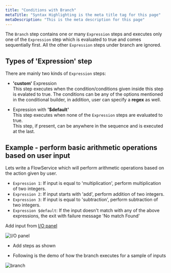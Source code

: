 ```yaml
---
title: "Conditions with Branch"
metaTitle: "Syntax Highlighting is the meta title tag for this page"
metaDescription: "This is the meta description for this page"
---
```


The `Branch` step contains one or many `Expression` steps and executes only one of the `Expression` step which is evaluated to true and comes sequentially first.
All the other `Expression` steps under branch are ignored. 

## Types of 'Expression' step
There are mainly two kinds of `Expression` steps:
* **'custom'** Expression  
This step executes when the condition/conditions given inside this step is evalated to true.
The conditions can be any of the options mentioned in the conditional builder, in addition, user can specify a **regex** as well.

* Expression with **'$default'**  
This step executes when none of the `Expression` steps are evaluated to true.   
This step, if present, can be anywhere in the sequence and is executed at the last.

## Example -  perform basic arithmetic operations based on user input

Lets write a FlowService which will perform arithmetic operations based on the action given by user.  
* `Expression 1`: If input is equal to 'multiplication', perform multiplication of two integers.
* `Expression 2`: If input starts with 'add', perform addition of two integers.
* `Expression 3`: If input is equal to 'subtraction', perform subtraction of two integers.
* `Expression $default`: If the input doesn't match with any of the above expressions, the exit with failure message 'No match Found'

Add input from [I/O panel](/define-io/1_adding_fields)  

![I/O panel](../assets/conditional-constructs/Branch-io.png)  

* Add steps as shown

<FlowService
textToCopy={branchJSON}>
  <FlowStep comment="Conditional execution of arithmetic operations" img="conditional-constructs/branch-example.png"/>
</FlowService>

* Following is the demo of how the branch executes for a sample of inputs

![branch](../assets/conditional-constructs/branchexec_demo.gif)